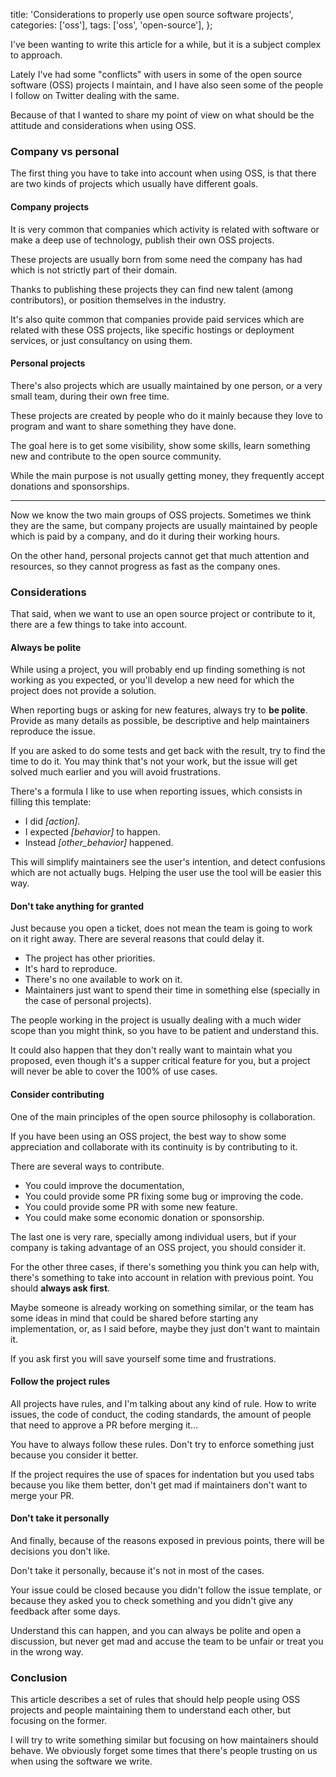   title: 'Considerations to properly use open source software projects',
  categories: ['oss'],
  tags: ['oss', 'open-source'],
};

I've been wanting to write this article for a while, but it is a subject complex to approach.

Lately I've had some "conflicts" with users in some of the open source software (OSS) projects I maintain, and I have also seen some of the people I follow on Twitter dealing with the same.

Because of that I wanted to share my point of view on what should be the attitude and considerations when using OSS.

### Company vs personal

The first thing you have to take into account when using OSS, is that there are two kinds of projects which usually have different goals.

#### Company projects

It is very common that companies which activity is related with software or make a deep use of technology, publish their own OSS projects.

These projects are usually born from some need the company has had which is not strictly part of their domain.

Thanks to publishing these projects they can find new talent (among contributors), or position themselves in the industry.

It's also quite common that companies provide paid services which are related with these OSS projects, like specific hostings or deployment services, or just consultancy on using them.

#### Personal projects

There's also projects which are usually maintained by one person, or a very small team, during their own free time.

These projects are created by people who do it mainly because they love to program and want to share something they have done.

The goal here is to get some visibility, show some skills, learn something new and contribute to the open source community.

While the main purpose is not usually getting money, they frequently accept donations and sponsorships.

***

Now we know the two main groups of OSS projects. Sometimes we think they are the same, but company projects are usually maintained by people which is paid by a company, and do it during their working hours.

On the other hand, personal projects cannot get that much attention and resources, so they cannot progress as fast as the company ones.

### Considerations

That said, when we want to use an open source project or contribute to it, there are a few things to take into account.

#### Always be polite

While using a project, you will probably end up finding something is not working as you expected, or you'll develop a new need for which the project does not provide a solution.

When reporting bugs or asking for new features, always try to **be polite**. Provide as many details as possible, be descriptive and help maintainers reproduce the issue.

If you are asked to do some tests and get back with the result, try to find the time to do it. You may think that's not your work, but the issue will get solved much earlier and you will avoid frustrations.

There's a formula I like to use when reporting issues, which consists in filling this template:

* I did *[action]*.
* I expected *[behavior]* to happen.
* Instead *[other_behavior]* happened.

This will simplify maintainers see the user's intention, and detect confusions which are not actually bugs. Helping the user use the tool will be easier this way.

#### Don't take anything for granted

Just because you open a ticket, does not mean the team is going to work on it right away. There are several reasons that could delay it.

* The project has other priorities.
* It's hard to reproduce.
* There's no one available to work on it.
* Maintainers just want to spend their time in something else (specially in the case of personal projects).

The people working in the project is usually dealing with a much wider scope than you might think, so you have to be patient and understand this.

It could also happen that they don't really want to maintain what you proposed, even though it's a supper critical feature for you, but a project will never be able to cover the 100% of use cases.

#### Consider contributing

One of the main principles of the open source philosophy is collaboration.

If you have been using an OSS project, the best way to show some appreciation and collaborate with its continuity is by contributing to it.

There are several ways to contribute.

* You could improve the documentation,
* You could provide some PR fixing some bug or improving the code.
* You could provide some PR with some new feature.
* You could make some economic donation or sponsorship.

The last one is very rare, specially among individual users, but if your company is taking advantage of an OSS project, you should consider it.

For the other three cases, if there's something you think you can help with, there's something to take into account in relation with previous point. You should **always ask first**.

Maybe someone is already working on something similar, or the team has some ideas in mind that could be shared before starting any implementation, or, as I said before, maybe they just don't want to maintain it.

If you ask first you will save yourself some time and frustrations.

#### Follow the project rules

All projects have rules, and I'm talking about any kind of rule. How to write issues, the code of conduct, the coding standards, the amount of people that need to approve a PR before merging it...

You have to always follow these rules. Don't try to enforce something just because you consider it better.

If the project requires the use of spaces for indentation but you used tabs because you like them better, don't get mad if maintainers don't want to merge your PR.

#### Don't take it personally

And finally, because of the reasons exposed in previous points, there will be decisions you don't like.

Don't take it personally, because it's not in most of the cases.

Your issue could be closed because you didn't follow the issue template, or because they asked you to check something and you didn't give any feedback after some days.

Understand this can happen, and you can always be polite and open a discussion, but never get mad and accuse the team to be unfair or treat you in the wrong way.

### Conclusion

This article describes a set of rules that should help people using OSS projects and people maintaining them to understand each other, but focusing on the former.

I will try to write something similar but focusing on how maintainers should behave. We obviously forget some times that there's people trusting on us when using the software we write.
